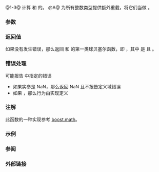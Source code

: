 {{cpp/title|sph_bessel|sph_besself|sph_bessell}}
{{cpp/numeric/special_functions/navbar}}
{{dcl begin}}
{{dcl header|cmath}}
{{dcl rev multi|num=1|since1=c++17|dcl1=
float       sph_bessel ( unsigned int n, float x );
double      sph_bessel ( unsigned int n, double x );
long double sph_bessel ( unsigned int n, long double x );
|since2=c++23|dcl2=
/*浮点数类型*/ sph_bessel( unsigned int n,
                                      /*浮点数类型*/ x );
}}
{{dcl|num=2|since=c++17|
float       sph_besself( unsigned int n, float x );
}}
{{dcl|num=3|since=c++17|
long double sph_bessell( unsigned int n, long double x );
}}
{{dcl h|[[#注解|额外重载]]}}
{{dcl header|cmath}}
{{dcl|num=A|since=c++17|
template&lt; class Integer &gt;
double      sph_bessel ( unsigned int n, Integer x );
}}
{{dcl end}}

@1-3@ 计算 {{c|n}} 和 {{c|x}} 的{{enwiki|Bessel function#Spherical Bessel functions: jn.2C yn|第一类球贝塞尔函数}}。{{rev inl|since=c++23|标准库提供所有以无 cv 限定的浮点数类型作为形参 {{c|x}} 的类型的 {{tt|std::sph_bessel}} 重载。}}
@A@ 为所有整数类型提供额外重载，将它们当做 {{c/core|double}}。

===参数===
{{par begin}}
{{par|n|函数的阶数}}
{{par|x|函数的实参}}
{{par end}}

===返回值===
如果没有发生错误，那么返回 {{c|n}} 和 {{c|x}} 的第一类球贝塞尔函数，即 {{math|1=j{{su|b=n}}(x) = (π/2x){{su|p=1/2}}J{{su|b=n+1/2}}(x)}}，其中 {{math|J{{su|b=n}}(x)}} 是 {{c|std::cyl_bessel_j(n, x)}} 且 {{math|x≥0}}。

===错误处理===
可能报告 {{lc|math_errhandling}} 中指定的错误
* 如果实参是 NaN，那么返回 NaN 且不报告定义域错误
* 如果 {{math|1=n&gt;=128}}，那么行为由实现定义

===注解===
{{cpp/numeric/special functions/older impl note}}

此函数的一种实现参考 [https://www.boost.org/doc/libs/release/libs/math/doc/html/math_toolkit/bessel/sph_bessel.html boost.math]。

{{cpp/numeric/special functions/additional integer overload note|sph_bessel}}

===示例===
{{example
|code=
#include &lt;cmath&gt;
#include &lt;iostream&gt;

int main()
{
    // 对 n == 1 的点检查
    double x = 1.2345;
    std::cout &lt;&lt; "j_1(" &lt;&lt; x &lt;&lt; ") = " &lt;&lt; std::sph_bessel(1, x) &lt;&lt; '\n';
    
    // 对 j_1 的准确解
    std::cout &lt;&lt; "sin(x)/x² - cos(x)/x = "
              &lt;&lt; std::sin(x) / (x * x) - std::cos(x) / x &lt;&lt; '\n';
}
|output=
j_1(1.2345) = 0.352106
sin(x)/x² - cos(x)/x = 0.352106
}}

===参阅===
{{dsc begin}}
{{dsc inc|cpp/numeric/special functions/dsc cyl_bessel_j}}
{{dsc inc|cpp/numeric/special functions/dsc sph_neumann}}
{{dsc end}}

===外部链接===
{{eli|[https://mathworld.wolfram.com/SphericalBesselFunctionoftheFirstKind.html Weisstein, Eric W. “第一类球贝塞尔函数”]来自 MathWorld--A Wolfram Web Resource。}}

{{langlinks|en|es|ja}}